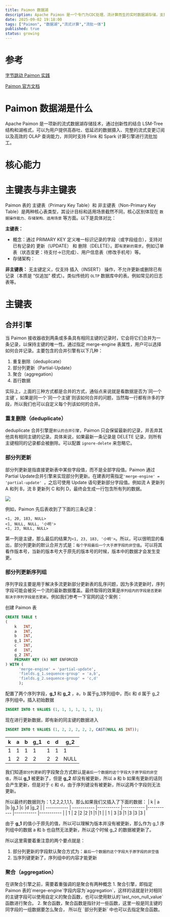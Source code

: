 ```yaml
---
title: Paimon 数据湖
description: Apache Paimon 是一个专门为CDC处理、流计算而生的实时数据湖存储，支持高速数据摄取、变化数据跟踪和高效实时分析。
date: 2025-09-02 19:18:00
tags: ["Paimon", "数据湖","流式计算","流批一体"]
published: true
status: growing
---
```

# 参考
[字节跳动 Paimon 实践](https://bytedance.larkoffice.com/docx/KXmVd2QIxo1H34xNymEc442HnZ0)

[Paimon 官方文档](https://paimon.apache.org/docs/0.8/)

# Paimon 数据湖是什么

Apache Paimon 是一项新的流式数据湖存储技术，通过创新性的结合 LSM-Tree 结构和湖格式，可以为用户提供高吞吐、低延迟的数据摄入、完整的流式变更订阅以及高效的 OLAP 查询能力，并同时支持 Flink 和 Spark 计算引擎进行流批加工。

# 核心能力


# 主键表与非主键表

Paimon 表的 主键表（Primary Key Table）和 非主键表（Non-Primary Key Table）是两种核心表类型，其设计目标和适用场景截然不同，核心区别体现在 `数据操作能力、存储架构、适用场景` 等方面。以下是具体对比：

**主键表：**
- 概念：通过 PRIMARY KEY 定义唯一标识记录的字段（或字段组合），支持对已有记录的 更新（UPDATE） 和 删除（DELETE）。即`有更新的需求`，例如订单表（状态变更：待支付→已完成）、用户信息表（修改手机号）等。
- 存储架构：

**非主键表：** 无主键定义，仅支持 插入（INSERT） 操作，不允许更新或删除已有记录（本质是 “仅追加” 模式）。类似传统的 `OLTP` 数据库中的表。例如常见的日志表等。

# 主键表
## 合并引擎
当 Paimon 接收器收到两条或多条具有相同主键的记录时，它会将它们合并为一条记录，以保持主键的唯一性。通过指定 merge-engine 表属性，用户可以选择如何合并记录。主要包含的合并引擎有以下几种：
1. 重复删除（deduplicate）
2. 部分列更新（Partial-Update）
3. 聚合（aggregation）
4. 首行数据

<Callout type="info">
实际上，上面的三种方式都是合并的方式，通俗点来说就是看数据是否为`同一个主键`，如果是同一个`同一个主键`则该如何合并的问题，当然每一行都有许多的字段，所以我们也可以自定义每个列该如何的合并。
</Callout>

### 重复删除（deduplicate）

deduplicate 合并引擎是`默认的合并引擎`，Paimon 只会保留最新的记录，并丢弃其他具有相同主键的记录。具体来说，如果最新一条记录是 DELETE 记录，则所有主键相同的记录都会被删除。可以配置 `ignore-delete` 来忽略它。

### 部分列更新
部分列更新是指直接更新表中某些字段值，而不是全部字段值。Paimon 通过Partial Update合并引擎来实现部分列更新。在建表时需指定`'merge-engine' = 'partial-update' `，之后可使用 Update 语句更新部分字段值。例如流 A 更新列 A 和列 B，流 B 更新列 C 和列 D，最终会生成一行包含所有列的数据。

![](./imgs/partial-update.png)

例如，Paimon 先后表收到了下面的三条记录：
```text
<1, 20, 183, NULL>
<1, NULL, NULL, '小明'>
<1, 23, NULL, NULL>
```
第一列是主键，那么最后的结果为`<1, 23, 183, '小明'>`。所以，可以很明显的看出，部分列更新的默认合并方式是：`每个字段最后一个大于原字段的非空值`。可以将其看作版本号，当新的版本号大于原先的版本号的时候，版本中的数据才会发生变更。

### 部分列更新序列组
序列字段主要是用于解决多流更新部分更新表的乱序问题，因为多流更新时，序列字段可能会被另一个流的最新数据覆盖。最终取得的效果是`序列组内的字段是否更新取决于序列字段是否更新`。例如我们参考一下官网的这个案例：

创建 Paimon 表
```sql
CREATE TABLE t
(
    k   INT,
    a   INT,
    b   INT,
    g_1 INT,
    c   INT,
    d   INT,
    g_2 INT,
    PRIMARY KEY (k) NOT ENFORCED
) WITH (
      'merge-engine' = 'partial-update',
      'fields.g_1.sequence-group' = 'a,b',
      'fields.g_2.sequence-group' = 'c,d'
      );
```
配置了两个序列字段，**g_1** 和 **g_2** ，a，b 属于g_1序列组中，而c 和 d 属于 g_2 序列组中。插入初始数据
```sql
INSERT INTO t VALUES (1, 1, 1, 1, 1, 1, 1);
```
现在进行更新数据，即有新的同主键的数据进入
```sql
INSERT INTO t VALUES (1, 2, 2, 2, 2, 2, CAST(NULL AS INT));
```
| k      | a |b |g_1 |c |d |g_2 |
| ----------- | ----------- |----------- |----------- |----------- |----------- |----------- |
| 1     | 1 |1 |1 |1 |1 |1 |
| 1      | 2 |2 |2 |2 |2 |NULL |

我们知道`部分列更新`的字段聚合方式默认是`最后一个数据的这个字段大于原字段的非空值`，所以 **g_1** 被更新了，但是 **g_2** 却没有被更新，所以 a 和 b 如果有更新的话则会产生更新，但是对于 c 和 d，由于序列键没有被更新，所以这两个字段则无法更新。

所以最终的数据则为：1,2,2,2,1,1,1，那么如果我们又插入了下面的数据：
| k      | a |b |g_1 |c |d |g_2 |
| ----------- | ----------- |----------- |----------- |----------- |----------- |----------- |
| 1     | 2 |2 |2 |1 |1 |1 |
| 1      | 3 |3 |1 |3 |3 |3 |

由于 **g_1** 的值小于原先的值，所以可以理解为版本并没有被更新，那么作为 g_1 序列组中的数据 a 和 b 也自然无法更新，所以这个时候 g_2 的数据被更新了。

所以这里需要着重注意的两个要点就是：
1. 部分列更新的字段默认聚合方式为：`最后一个数据的这个字段大于原字段的非空值`
2. 当序列键更新了，序列组中的内容才能更新

### 聚合（aggregation）

<Callout type="warning">
在讲聚合引擎之前，需要着重强调的是聚合有两种概念
1. 聚合引擎，即指定 Paimon 表的`merge-engine`字段内容为`aggregation`，这样的话就是针对相同的主键字段可以使用自定义的聚合函数，也可以使用默认的`last_non_null_value`函数进行聚合。
2. 聚合函数，聚合函数是指针对一些函数，这里一般是同主键的同字段的一组数据要怎么聚合， 所以在 `部分列更新` 中也可以去指定聚合函数。
</Callout>

